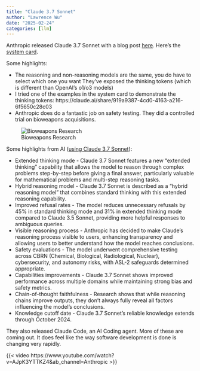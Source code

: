 ```yaml
---
title: "Claude 3.7 Sonnet"
author: "Lawrence Wu"
date: "2025-02-24"
categories: [llm]
---
```


Anthropic released Claude 3.7 Sonnet with a blog post [here](https://www.anthropic.com/news/claude-3-7-sonnet). Here's the [system card](https://assets.anthropic.com/m/785e231869ea8b3b/original/claude-3-7-sonnet-system-card.pdf).


Some highlights:

- The reasoning and non-reasoning models are the same, you do have to select which one you want
They've exposed the thinking tokens (which is different than OpenAI's o1/o3 models)
- I tried one of the examples in the system card to demonstrate the thinking tokens: https://claude.ai/share/919a9387-4cd0-4163-a216-6f5650c28c03
- Anthropic does do a fantastic job on safety testing. They did a controlled trial on bioweapons acquisitions.

![Bioweapons Research](./bioweapons.png)


Some highlights from AI ([using Claude 3.7 Sonnet](https://claude.ai/share/7cef0dbc-fdba-453b-ae7d-87ac073bb62a)):

- Extended thinking mode - Claude 3.7 Sonnet features a new "extended thinking" capability that allows the model to reason through complex problems step-by-step before giving a final answer, particularly valuable for mathematical problems and multi-step reasoning tasks.
- Hybrid reasoning model - Claude 3.7 Sonnet is described as a "hybrid reasoning model" that combines standard thinking with this extended reasoning capability.
- Improved refusal rates - The model reduces unnecessary refusals by 45% in standard thinking mode and 31% in extended thinking mode compared to Claude 3.5 Sonnet, providing more helpful responses to ambiguous queries.
- Visible reasoning process - Anthropic has decided to make Claude's reasoning process visible to users, enhancing transparency and allowing users to better understand how the model reaches conclusions.
- Safety evaluations - The model underwent comprehensive testing across CBRN (Chemical, Biological, Radiological, Nuclear), cybersecurity, and autonomy risks, with ASL-2 safeguards determined appropriate.
- Capabilities improvements - Claude 3.7 Sonnet shows improved performance across multiple domains while maintaining strong bias and safety metrics.
- Chain-of-thought faithfulness - Research shows that while reasoning chains improve outputs, they don't always fully reveal all factors influencing the model's conclusions.
- Knowledge cutoff date - Claude 3.7 Sonnet's reliable knowledge extends through October 2024.

They also released Claude Code, an AI Coding agent. More of these are coming out. It does feel like the way software development is done is changing very rapidly.

{{< video https://www.youtube.com/watch?v=AJpK3YTTKZ4&ab_channel=Anthropic >}}